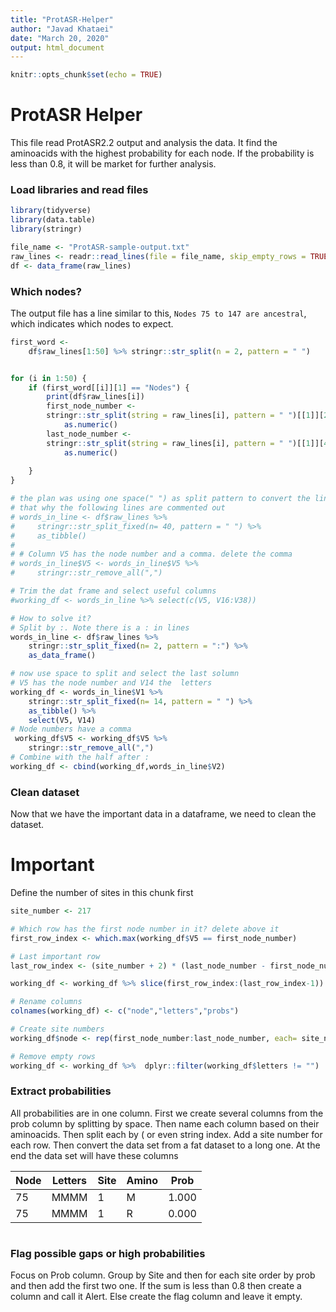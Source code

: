 ```yaml
---
title: "ProtASR-Helper"
author: "Javad Khataei"
date: "March 20, 2020"
output: html_document
---
```


```r
knitr::opts_chunk$set(echo = TRUE)
```

# ProtASR Helper  
This file read ProtASR2.2 output and analysis the data. It find the aminoacids with the highest probability for each node. If the probability is less than 0.8, it will be market for further analysis.


### Load libraries and read files
```r
library(tidyverse)
library(data.table)
library(stringr)

```


```r
file_name <- "ProtASR-sample-output.txt"
raw_lines <- readr::read_lines(file = file_name, skip_empty_rows = TRUE)
df <- data_frame(raw_lines)
```

### Which nodes?
The output file has a line similar to this, `Nodes 75 to 147 are ancestral`, which indicates which nodes to expect. 

```r
first_word <-
    df$raw_lines[1:50] %>% stringr::str_split(n = 2, pattern = " ")


for (i in 1:50) {
    if (first_word[[i]][1] == "Nodes") {
        print(df$raw_lines[i])
        first_node_number <-
        stringr::str_split(string = raw_lines[i], pattern = " ")[[1]][2] %>%  
            as.numeric()
        last_node_number <-
        stringr::str_split(string = raw_lines[i], pattern = " ")[[1]][4] %>%  
            as.numeric()
        
    }
}
```


```r
# the plan was using one space(" ") as split pattern to convert the line to a series of colums but the number of  spaces changes in lines. The "site" increase and that reduces the spaces so can't use space to split.
# that why the following lines are commented out
# words_in_line <- df$raw_lines %>%
#     stringr::str_split_fixed(n= 40, pattern = " ") %>% 
#     as_tibble()
# 
# # Column V5 has the node number and a comma. delete the comma
# words_in_line$V5 <- words_in_line$V5 %>%
#     stringr::str_remove_all(",") 

# Trim the dat frame and select useful columns
#working_df <- words_in_line %>% select(c(V5, V16:V38))

# How to solve it?
# Split by :. Note there is a : in lines
words_in_line <- df$raw_lines %>%
    stringr::str_split_fixed(n= 2, pattern = ":") %>%
    as_data_frame()

# now use space to split and select the last solumn
# V5 has the node number and V14 the  letters
working_df <- words_in_line$V1 %>%
    stringr::str_split_fixed(n= 14, pattern = " ") %>%
    as_tibble() %>% 
    select(V5, V14)
# Node numbers have a comma
 working_df$V5 <- working_df$V5 %>%
    stringr::str_remove_all(",")
# Combine with the half after :
working_df <- cbind(working_df,words_in_line$V2)

```


### Clean dataset
Now that we have the important data in a dataframe, we need to clean the dataset.

# Important
Define the number of sites in this chunk first 

```r
site_number <- 217
```

```r
# Which row has the first node number in it? delete above it
first_row_index <- which.max(working_df$V5 == first_node_number)

# Last important row
last_row_index <- (site_number + 2) * (last_node_number - first_node_number + 1) + first_row_index

working_df <- working_df %>% slice(first_row_index:(last_row_index-1))

# Rename columns
colnames(working_df) <- c("node","letters","probs")

# Create site numbers
working_df$node <- rep(first_node_number:last_node_number, each= site_number + 2)

# Remove empty rows
working_df <- working_df %>%  dplyr::filter(working_df$letters != "") 
```


### Extract probabilities

All probabilities are in one column. First we create several columns from the prob column by splitting by space. Then name each column based on their aminoacids. Then split each by ( or even string index. Add a site number for each row. Then convert the data set from a fat dataset to a long one. At the end the data set will have these columns

|Node   |Letters    |Site    |Amino   |Prob   |
|-------|-----------|--------|--------|-------|
|75     |MMMM       |1       |M       |1.000  |
|75     |MMMM       |1       |R       |0.000  |




```r

```


### Flag possible gaps or high probabilities

Focus on Prob column. Group by Site and then for each site order by prob and then add the first two one. If the sum is less than 0.8 then create a column and call it Alert. Else create the flag column and leave it empty.





